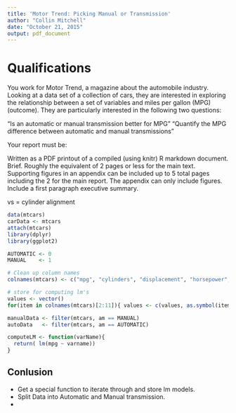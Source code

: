 ```yaml
---
title: 'Motor Trend: Picking Manual or Transmission'
author: "Collin Mitchell"
date: "October 21, 2015"
output: pdf_document
---
```

# Qualifications
You work for Motor Trend, a magazine about the automobile industry. Looking at a data set of a collection of cars, they are interested in exploring the relationship between a set of variables and miles per gallon (MPG) (outcome). They are particularly interested in the following two questions:

"Is an automatic or manual transmission better for MPG"
"Quantify the MPG difference between automatic and manual transmissions"

Your report must be:

Written as a PDF printout of a compiled (using knitr) R markdown document.
Brief. Roughly the equivalent of 2 pages or less for the main text. Supporting figures in an appendix can be included up to 5 total pages including the 2 for the main report. The appendix can only include figures.
Include a first paragraph executive summary.

vs = cylinder alignment


```r
data(mtcars)
carData <- mtcars
attach(mtcars)
library(dplyr)
library(ggplot2)

AUTOMATIC <- 0
MANUAL    <- 1

# Clean up column names
colnames(mtcars) <- c("mpg", "cylinders", "displacement", "horsepower", "axleratio", "weight", ".25milerun", "", "transmission", "gears", "carburetors")

# store for computing lm's
values <- vector()
for(item in colnames(mtcars)[2:11]){ values <- c(values, as.symbol(item))}

manualData <- filter(mtcars, am == MANUAL)
autoData   <- filter(mtcars, am == AUTOMATIC)

computeLM <- function(varName){
  return( lm(mpg ~ varname))
}
```

## Conlusion


- Get a special function to iterate through and store lm models.
- Split Data into Automatic and Manual transmission.
- 
